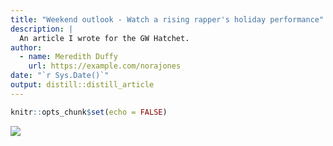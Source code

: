 ```yaml
---
title: "Weekend outlook - Watch a rising rapper's holiday performance"
description: |
  An article I wrote for the GW Hatchet.
author:
  - name: Meredith Duffy
    url: https://example.com/norajones
date: "`r Sys.Date()`"
output: distill::distill_article
---
```


```r
knitr::opts_chunk$set(echo = FALSE)
```

![](images/Weekend%20outlook%20%E2%80%93%C2%A0Watch%20a%20rising%20rapper%E2%80%99s%20holiday%20performance%20%E2%80%93%20The%20GW%20Hatchet-01.jpg)
